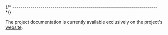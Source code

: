 
{/* ------------------------------------------------------------------------ */}

The project documentation is currently available exclusively on
the project's [website](https://xpack.github.io/).
